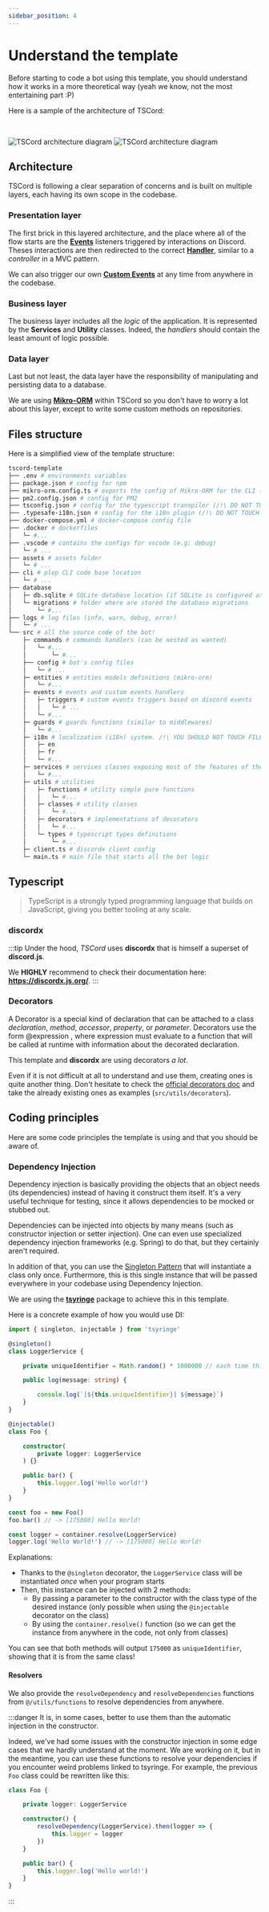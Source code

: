 ```yaml
---
sidebar_position: 4
---
```


# Understand the template

Before starting to code a bot using this template, you should understand how it works in a more theoretical way (yeah we know, not the most entertaining part :P)

Here is a sample of the architecture of TSCord:

<br/>

![TSCord architecture diagram](./img/tscord_architecture_LIGHT.png#gh-light-mode-only)
![TSCord architecture diagram](./img/tscord_architecture_DARK.png#gh-dark-mode-only)

## Architecture

TSCord is following a clear separation of concerns and is built on multiple layers, each having its own scope in the codebase.

### Presentation layer

The first brick in this layered architecture, and the place where all of the flow starts are the **[Events](/docs/bot/discord/events)** listeners triggered by interactions on Discord. Theses interactions are then redirected to the correct **[Handler](/docs/bot/discord/interactions)**, similar to a *controller* in a MVC pattern.

We can also trigger our own **[Custom Events](/docs/bot/features/custom-events)** at any time from anywhere in the codebase.

### Business layer

The business layer includes all the *logic* of the application. It is represented by the **Services** and **Utility** classes.
Indeed, the *handlers* should contain the least amount of logic possible.

### Data layer

Last but not least, the data layer have the responsibility of manipulating and persisting data to a database.

We are using **[Mikro-ORM](/docs/bot/features/database/orm)** within TSCord so you don't have to worry a lot about this layer, except to write some custom methods on repositories.


## Files structure

Here is a simplified view of the template structure:

```bash
tscord-template
├── .env # environments variables
├── package.json # config for npm
├── mikro-orm.config.ts # exports the config of Mikro-ORM for the CLI (/!\ DO NOT TOUCH /!\)
├── pm2.config.json # config for PM2
├── tsconfig.json # config for the typescript transpiler (/!\ DO NOT TOUCH /!\)
├── .typesafe-i18n.json # config for the i18n plugin (/!\ DO NOT TOUCH /!\)
├── docker-compose.yml # docker-compose config file
├── .docker # dockerfiles
│   └─ #...
├── .vscode # contains the configs for vscode (e.g: debug)
│   └─ # ...
├── assets # assets folder
│   └─ # ...
├── cli # plop CLI code base location
│   └─ # ...
├── database
│   ├─ db.sqlite # SQLite database location (if SQLite is configured as database for the bot)
│   └─ migrations # folder where are stored the database migrations
│       └─ #...
├── logs # log files (info, warn, debug, error)
│   └─ # ... 
└── src # all the source code of the bot!
    ├─ commands # commands handlers (can be nested as wanted)
    │   └─ #...
    │       └─ #...
    ├── config # bot's config files
    │   └─ # ...
    ├─ entities # entities models definitions (mikro-orm)
    │   └─ #...
    ├─ events # events and custom events handlers
    │   ├─ triggers # custom events triggers based on discord events
    │   │   └─ # ...
    │   └─ #...
    ├─ guards # guards functions (similar to middlewares)
    │   └─ #...
    ├─ i18n # localization (i18n) system. /!\ YOU SHOULD NOT TOUCH FILES, ONLY LOCALES FOLDERS
    │   ├─ en
    │   ├─ fr
    │   └─ #...
    ├─ services # services classes exposing most of the features of the bot
    │   └─ #...
    ├─ utils # utilities
    │   ├─ functions # utility simple pure functions 
    │   │   └─ #...
    │   ├─ classes # utility classes 
    │   │   └─ #...
    │   ├─ decorators # implementations of decorators 
    │   │   └─ #...
    │   └─ types # typescript types definitions 
    │       └─ #...
    ├─ client.ts # discordx client config
    └─ main.ts # main file that starts all the bot logic
```


## Typescript

> TypeScript is a strongly typed programming language that builds on JavaScript, giving you better tooling at any scale.

### discordx

:::tip
Under the hood, *TSCord* uses **discordx** that is himself a superset of **discord.js**.

We **HIGHLY** recommend to check their documentation here: **https://discordx.js.org/**.
::: 

### Decorators

A Decorator is a special kind of declaration that can be attached to a class *declaration*, *method*, *accessor*, *property*, or *parameter*. Decorators use the form @expression , where expression must evaluate to a function that will be called at runtime with information about the decorated declaration.

This template and **discordx** are using decorators *a lot*.

Even if it is not difficult at all to understand and use them, creating ones is quite another thing. Don't hesitate to check the [official decorators doc](https://www.typescriptlang.org/docs/handbook/decorators.html) and take the already existing ones as examples (`src/utils/decorators`).

## Coding principles

Here are some code principles the template is using and that you should be aware of.

### Dependency Injection

Dependency injection is basically providing the objects that an object needs (its dependencies) instead of having it construct them itself. It's a very useful technique for testing, since it allows dependencies to be mocked or stubbed out.

Dependencies can be injected into objects by many means (such as constructor injection or setter injection). One can even use specialized dependency injection frameworks (e.g. Spring) to do that, but they certainly aren't required.

In addition of that, you can use the [Singleton Pattern](https://sourcemaking.com/design_patterns/singleton) that will instantiate a class only once. Furthermore, this is this single instance that will be passed everywhere in your codebase using Dependency Injection.

We are using the **[tsyringe](https://github.com/microsoft/tsyringe)** package to achieve this in this template.

Here is a concrete example of how you would use DI:

```ts
import { singleton, injectable } from 'tsyringe'

@singleton()
class LoggerService {

    private uniqueIdentifier = Math.random() * 1000000 // each time this class is instantiated, it will have a merely unique 'uniqueIdentifier' attribute

    public log(message: string) {

        console.log(`[${this.uniqueIdentifier}] ${message}`)
    }
}

@injectable()
class Foo {

    constructor(
        private logger: LoggerService
    ) {}

    public bar() {
        this.logger.log('Hello world!')
    }
}

const foo = new Foo()
foo.bar() // -> [175000] Hello World!

const logger = container.resolve(LoggerService)
logger.log('Hello World!') // -> [175000] Hello World!

```

Explanations:
- Thanks to the `@singleton` decorator, the `LoggerService` class will be instantiated *once* when your program starts
- Then, this instance can be injected with 2 methods:
    - By passing a parameter to the constructor with the class type of the desired instance (only possible when using the `@injectable` decorator on the class)
    - By using the `container.resolve()` function (so we can get the instance from anywhere in the code, not only from classes)

You can see that both methods will output `175000` as `uniqueIdentifier`, showing that it is from the same class!

#### Resolvers

We also provide the `resolveDependency` and `resolveDependencies` functions from `@/utils/functions` to resolve dependencies from anywhere.

:::danger
It is, in some cases, better to use them than the automatic injection in the constructor.

Indeed, we've had some issues with the constructor injection in some edge cases that we hardly understand at the moment. We are working on it, but in the meantime, you can use these functions to resolve your dependencies if you encounter weird problems linked to tsyringe. For example, the previous `Foo` class could be rewritten like this:

```ts
class Foo {

    private logger: LoggerService

    constructor() {
        resolveDependency(LoggerService).then(logger => {
            this.logger = logger
        })
    }

    public bar() {
        this.logger.log('Hello world!')
    }
}
```

:::